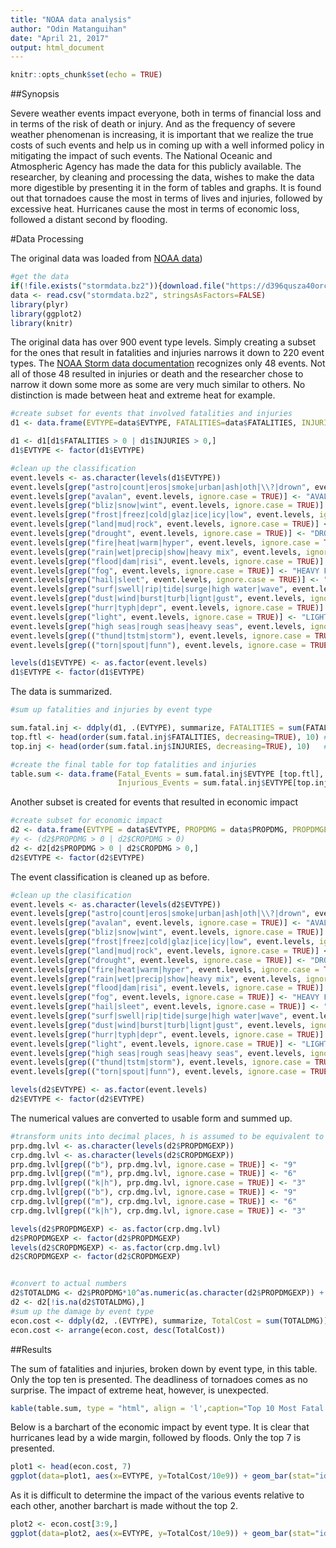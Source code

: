 ---
title: "NOAA data analysis"
author: "Odin Matanguihan"
date: "April 21, 2017"
output: html_document
---

```{r setup, include=FALSE}
knitr::opts_chunk$set(echo = TRUE)
```

##Synopsis

Severe weather events impact everyone, both in terms of financial loss and in terms of the risk of death or injury.   And as the frequency of severe weather phenomenan is increasing, it is important that we realize the true costs of such events and help us in coming up with a well informed policy in mitigating the impact of such events.  The National Oceanic and Atmospheric Agency has made the data for this publicly available.  The researcher, by cleaning and processing the data, wishes to make the data more digestible by presenting it in the form of tables and graphs.  It is found out that tornadoes cause the most in terms of lives and injuries, followed by excessive heat.   Hurricanes cause the most in terms of economic loss, followed a distant second by flooding.

#Data Processing

The original data was loaded from [NOAA data](https://d396qusza40orc.cloudfront.net/repdata%2Fdata%2FStormData.csv.bz2))

```{r}

#get the data
if(!file.exists("stormdata.bz2")){download.file("https://d396qusza40orc.cloudfront.net/repdata%2Fdata%2FStormData.csv.bz2", "stormdata.bz2")}
data <- read.csv("stormdata.bz2", stringsAsFactors=FALSE)
library(plyr)
library(ggplot2)
library(knitr)
```

The original data has over 900 event type levels.  Simply creating a subset for the ones that result in fatalities and injuries narrows it down to 220 event types.  The [NOAA Storm data documentation](https://d396qusza40orc.cloudfront.net/repdata%2Fpeer2_doc%2Fpd01016005curr.pdf) recognizes only 48 events.  Not all of those 48 resulted in injuries or death and the researcher chose to narrow it down some more as some are very much similar to others.  No distinction is made between heat and extreme heat for example.

```{r}

#create subset for events that involved fatalities and injuries
d1 <- data.frame(EVTYPE=data$EVTYPE, FATALITIES=data$FATALITIES, INJURIES=data$INJURIES)

d1 <- d1[d1$FATALITIES > 0 | d1$INJURIES > 0,]
d1$EVTYPE <- factor(d1$EVTYPE)

#clean up the classification
event.levels <- as.character(levels(d1$EVTYPE))
event.levels[grep("astro|count|eros|smoke|urban|ash|oth|\\?|drown", event.levels, ignore.case = TRUE)] <- "OTHERS"
event.levels[grep("avalan", event.levels, ignore.case = TRUE)] <- "AVALANCHE"
event.levels[grep("bliz|snow|wint", event.levels, ignore.case = TRUE)] <- "BLIZZARD"
event.levels[grep("frost|freez|cold|glaz|ice|icy|low", event.levels, ignore.case = TRUE)] <- "COLD/FROST"
event.levels[grep("land|mud|rock", event.levels, ignore.case = TRUE)] <- "DEBRIS FLOW"
event.levels[grep("drought", event.levels, ignore.case = TRUE)] <- "DROUGHT"
event.levels[grep("fire|heat|warm|hyper", event.levels, ignore.case = TRUE)] <- "EXTREME HEAT"
event.levels[grep("rain|wet|precip|show|heavy mix", event.levels, ignore.case = TRUE)] <- "EXCESSIVE RAIN"
event.levels[grep("flood|dam|risi", event.levels, ignore.case = TRUE)] <- "FLOOD"
event.levels[grep("fog", event.levels, ignore.case = TRUE)] <- "HEAVY FOG"
event.levels[grep("hail|sleet", event.levels, ignore.case = TRUE)] <- "SLEET/HAIL"
event.levels[grep("surf|swell|rip|tide|surge|high water|wave", event.levels, ignore.case = TRUE)] <- "HIGH SURF/SWELL"
event.levels[grep("dust|wind|burst|turb|lignt|gust", event.levels, ignore.case = TRUE)] <- "HIGH WIND"
event.levels[grep("hurr|typh|depr", event.levels, ignore.case = TRUE)] <- "HURRICANE"
event.levels[grep("light", event.levels, ignore.case = TRUE)] <- "LIGHTNING"
event.levels[grep("high seas|rough seas|heavy seas", event.levels, ignore.case = TRUE)] <- "MARINE MISHAP"
event.levels[grep(("thund|tstm|storm"), event.levels, ignore.case = TRUE)] <- "THUNDERSTORM"
event.levels[grep(("torn|spout|funn"), event.levels, ignore.case = TRUE)] <- "TORNADO"

levels(d1$EVTYPE) <- as.factor(event.levels)
d1$EVTYPE <- factor(d1$EVTYPE)
```
The data is summarized.

```{r}
#sum up fatalities and injuries by event type

sum.fatal.inj <- ddply(d1, .(EVTYPE), summarize, FATALITIES = sum(FATALITIES), INJURIES = sum(INJURIES))
top.ftl <- head(order(sum.fatal.inj$FATALITIES, decreasing=TRUE), 10) #reorder for top fatalities
top.inj <- head(order(sum.fatal.inj$INJURIES, decreasing=TRUE), 10)   #reorder for top injuries

#create the final table for top fatalities and injuries
table.sum <- data.frame(Fatal_Events = sum.fatal.inj$EVTYPE [top.ftl], Total_Fatalities = sum.fatal.inj$FATALITIES[top.ftl],
                        Injurious_Events = sum.fatal.inj$EVTYPE[top.inj], Total_Injuries = sum.fatal.inj$INJURIES[top.inj])

```

Another subset is created for events that resulted in economic impact

```{R}

#create subset for economic impact
d2 <- data.frame(EVTYPE = data$EVTYPE, PROPDMG = data$PROPDMG, PROPDMGEXP = data$PROPDMGEXP, CROPDMG = data$CROPDMG, CROPDMGEXP = data$PROPDMGEXP)
#y <- (d2$PROPDMG > 0 | d2$CROPDMG > 0)
d2 <- d2[d2$PROPDMG > 0 | d2$CROPDMG > 0,]
d2$EVTYPE <- factor(d2$EVTYPE)

```

The event classification is cleaned up as before.

```{R}

#clean up the clasification
event.levels <- as.character(levels(d2$EVTYPE))
event.levels[grep("astro|count|eros|smoke|urban|ash|oth|\\?|drown", event.levels, ignore.case = TRUE)] <- "OTHERS"
event.levels[grep("avalan", event.levels, ignore.case = TRUE)] <- "AVALANCHE"
event.levels[grep("bliz|snow|wint", event.levels, ignore.case = TRUE)] <- "BLIZZARD"
event.levels[grep("frost|freez|cold|glaz|ice|icy|low", event.levels, ignore.case = TRUE)] <- "COLD/FROST"
event.levels[grep("land|mud|rock", event.levels, ignore.case = TRUE)] <- "DEBRIS FLOW"
event.levels[grep("drought", event.levels, ignore.case = TRUE)] <- "DROUGHT"
event.levels[grep("fire|heat|warm|hyper", event.levels, ignore.case = TRUE)] <- "EXCESSIVE HEAT"
event.levels[grep("rain|wet|precip|show|heavy mix", event.levels, ignore.case = TRUE)] <- "EXCESSIVE/HEAVY RAIN"
event.levels[grep("flood|dam|risi", event.levels, ignore.case = TRUE)] <- "FLOOD"
event.levels[grep("fog", event.levels, ignore.case = TRUE)] <- "HEAVY FOG"
event.levels[grep("hail|sleet", event.levels, ignore.case = TRUE)] <- "HAIL"
event.levels[grep("surf|swell|rip|tide|surge|high water|wave", event.levels, ignore.case = TRUE)] <- "HIGH SURF/SWELL"
event.levels[grep("dust|wind|burst|turb|lignt|gust", event.levels, ignore.case = TRUE)] <- "HIGH WIND"
event.levels[grep("hurr|typh|depr", event.levels, ignore.case = TRUE)] <- "HURRICANE"
event.levels[grep("light", event.levels, ignore.case = TRUE)] <- "LIGHTNING"
event.levels[grep("high seas|rough seas|heavy seas", event.levels, ignore.case = TRUE)] <- "MARINE MISHAP"
event.levels[grep(("thund|tstm|storm"), event.levels, ignore.case = TRUE)] <- "THUNDERSTORM"
event.levels[grep(("torn|spout|funn"), event.levels, ignore.case = TRUE)] <- "TORNADO"

levels(d2$EVTYPE) <- as.factor(event.levels)
d2$EVTYPE <- factor(d2$EVTYPE)

```

The numerical values are converted to usable form and summed up.

```{r}

#transform units into decimal places, h is assumed to be equivalent to k
prp.dmg.lvl <- as.character(levels(d2$PROPDMGEXP))
crp.dmg.lvl <- as.character(levels(d2$CROPDMGEXP))
prp.dmg.lvl[grep(("b"), prp.dmg.lvl, ignore.case = TRUE)] <- "9"
prp.dmg.lvl[grep(("m"), prp.dmg.lvl, ignore.case = TRUE)] <- "6"
prp.dmg.lvl[grep(("k|h"), prp.dmg.lvl, ignore.case = TRUE)] <- "3"
crp.dmg.lvl[grep(("b"), crp.dmg.lvl, ignore.case = TRUE)] <- "9"
crp.dmg.lvl[grep(("m"), crp.dmg.lvl, ignore.case = TRUE)] <- "6"
crp.dmg.lvl[grep(("k|h"), crp.dmg.lvl, ignore.case = TRUE)] <- "3"

levels(d2$PROPDMGEXP) <- as.factor(crp.dmg.lvl)
d2$PROPDMGEXP <- factor(d2$PROPDMGEXP)
levels(d2$CROPDMGEXP) <- as.factor(crp.dmg.lvl)
d2$CROPDMGEXP <- factor(d2$CROPDMGEXP)


#convert to actual numbers
d2$TOTALDMG <- d2$PROPDMG*10^as.numeric(as.character(d2$PROPDMGEXP)) + d2$CROPDMG*10^as.numeric(as.character(d2$CROPDMGEXP))
d2 <- d2[!is.na(d2$TOTALDMG),]
#sum up the damage by event type
econ.cost <- ddply(d2, .(EVTYPE), summarize, TotalCost = sum(TOTALDMG))
econ.cost <- arrange(econ.cost, desc(TotalCost))

```

##Results

The sum of fatalities and injuries, broken down by event type, in this table.  Only the top ten is presented.  The deadliness of tornadoes comes as no surprise.  The impact of extreme heat, however, is unexpected.

```{r}

kable(table.sum, type = "html", align = 'l',caption="Top 10 Most Fatal or Injurious Weather Events")

```

Below is a barchart of the economic impact by event type.  It is clear that hurricanes lead by a wide margin, followed by floods.  Only the top 7 is presented.

```{r}

plot1 <- head(econ.cost, 7)
ggplot(data=plot1, aes(x=EVTYPE, y=TotalCost/10e9)) + geom_bar(stat="identity") + xlab("Event Types") + ylab("Cost in Billions of Dollars") + ggtitle("Cost of Weather Events, 1950-2011")

```


As it is difficult to determine the impact of the various events relative to each other, another barchart is made without the top 2.

```{r}

plot2 <- econ.cost[3:9,]
ggplot(data=plot2, aes(x=EVTYPE, y=TotalCost/10e9)) + geom_bar(stat="identity") + xlab("Event Types") + ylab("Cost in Billions of Dollars") + ggtitle("Cost of Weather Events, 1950-2011")


```

